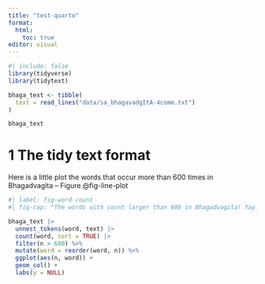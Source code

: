 ```yaml
---
title: "test-quarto"
format: 
  html:
    toc: true
editor: visual
---
```


```r
#| include: false
library(tidyverse)
library(tidytext)

bhaga_text <- tibble(
  text = read_lines("data/sa_bhagavadgItA-4comm.txt")
)

bhaga_text
```

# 1 The tidy text format

Here is a little plot the words that occur more than 600 times in Bhagadvagita -- Figure @fig-line-plot

```r
#| label: fig-word-count
#| fig-cap: "The words with count larger than 600 in Bhagadvagita! Yay!"

bhaga_text |> 
  unnest_tokens(word, text) |> 
  count(word, sort = TRUE) |> 
  filter(n > 600) %>%
  mutate(word = reorder(word, n)) %>%
  ggplot(aes(n, word)) +
  geom_col() +
  labs(y = NULL)
```
